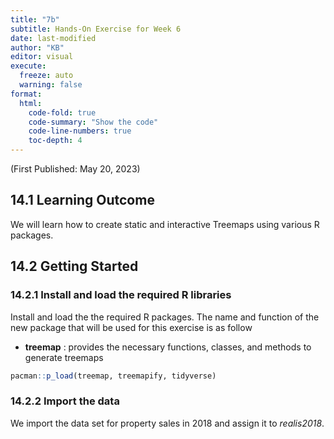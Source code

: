 ```yaml
---
title: "7b"
subtitle: Hands-On Exercise for Week 6
date: last-modified
author: "KB"
editor: visual
execute:
  freeze: auto 
  warning: false
format:
  html:
    code-fold: true
    code-summary: "Show the code"
    code-line-numbers: true
    toc-depth: 4
---
```


(First Published: May 20, 2023)

## 14.1 Learning Outcome

We will learn how to create static and interactive Treemaps using various R packages.

## 14.2 Getting Started

### 14.2.1 Install and load the required R libraries

Install and load the the required R packages. The name and function of the new package that will be used for this exercise is as follow

-   **treemap** : provides the necessary functions, classes, and methods to generate treemaps

```r
pacman::p_load(treemap, treemapify, tidyverse) 
```

### 14.2.2 Import the data

We import the data set for property sales in 2018 and assign it to *realis2018*.

